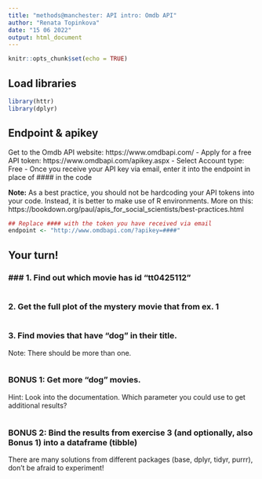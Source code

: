 ```yaml
---
title: "methods@manchester: API intro: Omdb API"
author: "Renata Topinkova"
date: "15 06 2022"
output: html_document
---
```


```r
knitr::opts_chunk$set(echo = TRUE)
```

## Load libraries
```r
library(httr)
library(dplyr)
``` 




## Endpoint & apikey
Get to the Omdb API website: https://www.omdbapi.com/
- Apply for a free API token: https://www.omdbapi.com/apikey.aspx
  - Select Account type: Free
- Once you receive your API key via email, enter it into the endpoint in place of #### in the code

**Note:** As a best practice, you should not be hardcoding your API tokens into your code. Instead, it is better to make use of R environments. 
More on this: https://bookdown.org/paul/apis_for_social_scientists/best-practices.html

```r
## Replace #### with the token you have received via email
endpoint <- "http://www.omdbapi.com/?apikey=####"

```




## Your turn!

### ### 1. Find out which movie has id "tt0425112"
```r

```



### 2. Get the full plot of the mystery movie that from ex. 1 
```r

```

### 3. Find movies that have "dog" in their title. 
Note: There should be more than one. 
```r

```

### BONUS 1: Get more "dog" movies. 
Hint: Look into the documentation. Which parameter you could use to get additional results? 
```r

```


### BONUS 2: Bind the results from exercise 3 (and optionally, also Bonus 1) into a dataframe (tibble)
There are many solutions from different packages (base, dplyr, tidyr, purrr), don't be afraid to experiment!
```r

```

